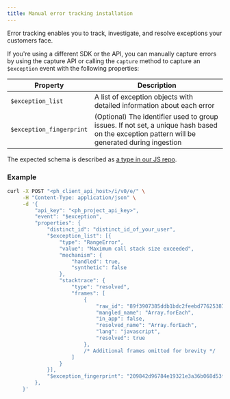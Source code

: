 ```yaml
---
title: Manual error tracking installation
---
```


Error tracking enables you to track, investigate, and resolve exceptions your customers face.

If you're using a different SDK or the API, you can manually capture errors by using the capture API or calling the `capture` method to capture an `$exception` event with the following properties:

| Property | Description |
|----------|-------------|
| `$exception_list` | A list of exception objects with detailed information about each error |
| `$exception_fingerprint` | (Optional) The identifier used to group issues. If not set, a unique hash based on the exception pattern will be generated during ingestion |

The expected schema is described as [a type in our JS repo](https://github.com/PostHog/posthog-js-lite/blob/bd164b8c7e515eb73deb892bdbbd33eacc1cfdc0/posthog-node/src/extensions/error-tracking/types.ts#L24). 

### Example

```bash
curl -X POST "<ph_client_api_host>/i/v0/e/" \
     -H "Content-Type: application/json" \
     -d '{
         "api_key": "<ph_project_api_key>",
         "event": "$exception",
         "properties": {
             "distinct_id": "distinct_id_of_your_user",
             "$exception_list": [{
                 "type": "RangeError",
                 "value": "Maximum call stack size exceeded",
                 "mechanism": {
                     "handled": true,
                     "synthetic": false
                 },
                 "stacktrace": {
                     "type": "resolved",
                     "frames": [
                         {
                             "raw_id": "89f3907385ddb1bdc2feebd77625387d685e3da2f9a68bcf2634e3b3b39122e51f895e5c880def374525c558899b2e90eed214900ff9c8f949243e4b79eb32a9",
                             "mangled_name": "Array.forEach",
                             "in_app": false,
                             "resolved_name": "Array.forEach",
                             "lang": "javascript",
                             "resolved": true
                         },
                         /* Additional frames omitted for brevity */
                     ]
                 }
             }],
             "$exception_fingerprint": "209842d96784e19321e3a36b068d53fff7a01ebcb1da9e98df35c4c49db0b4f3b62aea7ee25a714470e61f8d36b4716f227f241c153477e5fa9adfda64ce9f71"
         },
     }'
```
